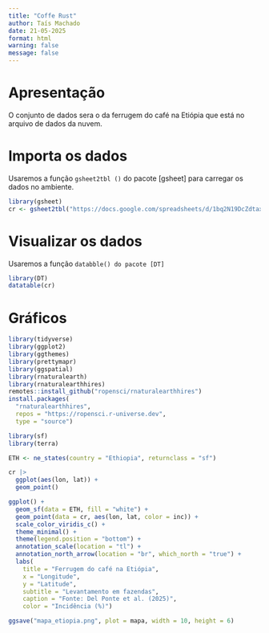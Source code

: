 ---
title: "Coffe Rust"
author: Taís Machado
date: 21-05-2025
format: html
warning: false
message: false
---

# Apresentação

O conjunto de dados sera o da ferrugem do café na Etiópia que está no arquivo de dados da nuvem.

# Importa os dados

Usaremos a função `gsheet2tbl ()` do pacote \[gsheet\] para carregar os dados no ambiente.

```{r}
library(gsheet)
cr <- gsheet2tbl("https://docs.google.com/spreadsheets/d/1bq2N19DcZdtax2fQW9OHSGMR0X2__Z9T/edit?gid=1871397229#gid=1871397229")


```

# Visualizar os dados

Usaremos a função `databble() do pacote [DT]`

```{r}

library(DT)
datatable(cr)
```

# Gráficos

```{r}

library(tidyverse)
library(ggplot2)
library(ggthemes)
library(prettymapr)
library(ggspatial)
library(rnaturalearth)
library(rnaturalearthhires)
remotes::install_github("ropensci/rnaturalearthhires")
install.packages(
  "rnaturalearthhires",
  repos = "https://ropensci.r-universe.dev",
  type = "source")

library(sf)
library(terra)

ETH <- ne_states(country = "Ethiopia", returnclass = "sf")

cr |> 
  ggplot(aes(lon, lat)) +
  geom_point()

ggplot() +
  geom_sf(data = ETH, fill = "white") +
  geom_point(data = cr, aes(lon, lat, color = inc)) +
  scale_color_viridis_c() +
  theme_minimal() +
  theme(legend.position = "bottom") +
  annotation_scale(location = "tl") +
  annotation_north_arrow(location = "br", which_north = "true") +
  labs(
    title = "Ferrugem do café na Etiópia",
    x = "Longitude",
    y = "Latitude",
    subtitle = "Levantamento em fazendas",
    caption = "Fonte: Del Ponte et al. (2025)",
    color = "Incidência (%)")

ggsave("mapa_etiopia.png", plot = mapa, width = 10, height = 6)

```

